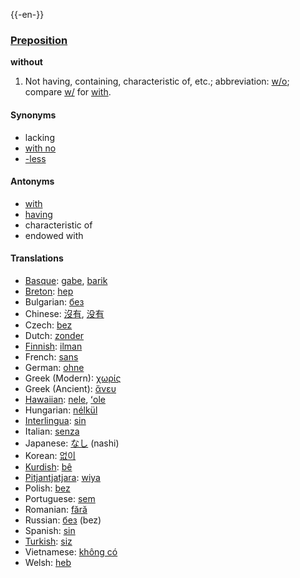 {{-en-}}
=== [[Preposition]] ===
'''without'''
# Not having, containing, characteristic of, etc.; abbreviation: [[w/o]]; compare [[w/]] for [[with]].
==== Synonyms ====
*lacking
*[[with no]]
*[[-less]]
==== Antonyms ====
*[[with]]
*[[having]]
*characteristic of
*endowed with
==== Translations ====
*[[Basque]]: [[gabe]], [[barik]]
*[[Breton]]: [[hep]]
*Bulgarian: [[без]]
*Chinese: [[沒有]], [[没有]]
*Czech: [[bez]]  
*Dutch: [[zonder]]
*[[Finnish]]: [[ilman]]
*French: [[sans]]
*German: [[ohne]]
*Greek (Modern): [[χωρίς]]
*Greek (Ancient): [[ἄνευ]]
*[[Hawaiian]]: [[nele]], [[ʻole]]
*Hungarian: [[nélkül]]
*[[Interlingua]]: [[sin]]
*Italian: [[senza]]
*Japanese: [[なし]] (nashi)
*Korean: [[없이]]
*[[Kurdish]]: [[bê]]
*[[Pitjantjatjara]]: [[wiya]]
*Polish: [[bez]]
*Portuguese: [[sem]]
*Romanian: [[fără]]
*Russian: [[без]] (bez)
*Spanish: [[sin]]
*[[Turkish]]: [[siz]]
*Vietnamese: [[không có]]
*Welsh: [[heb]]